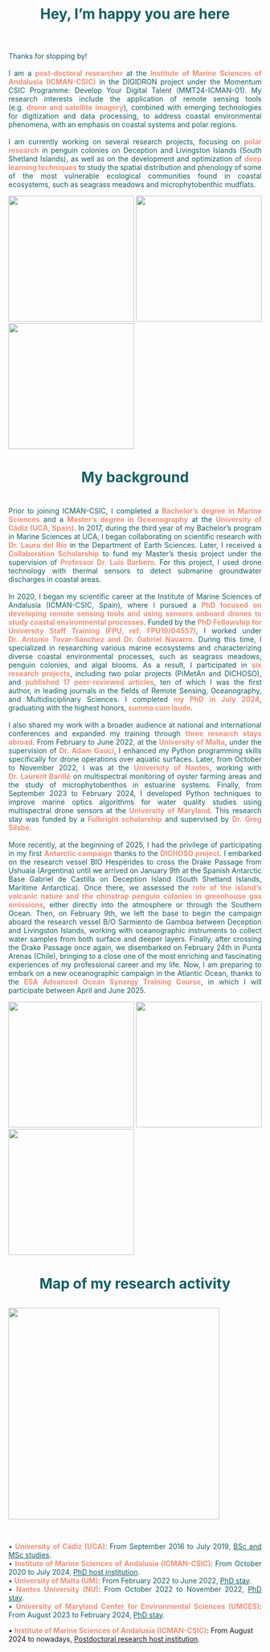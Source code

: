 <h1 style="text-align: center;color: #125F63; font-size: 2em; font-weight: bold; margin-bottom: 10px;">
    Hey, I'm happy you are here
</h1>
<br>
<br>
<p style="text-align: justify; color: #125F63; font-size: 1em;">
     Thanks for stopping by! 
      <br>
      <br>
       I am a <strong style="color: #F39075;">post-doctoral researcher</strong> at the <strong style="color: #F39075;">Institute of Marine Sciences of Andalusia (ICMAN-CSIC)</strong> in the DIGIDRON project under the Momentum CSIC Programme: Develop Your Digital Talent (MMT24-ICMAN-01). My research interests include the application of remote sensing tools (e.g. <strong style="color: #F39075;">drone and satellite imagery</strong>), combined with emerging technologies for digitization and data processing, to address coastal environmental phenomena, with an emphasis on coastal systems and polar regions.
      <br>
      <br>
       I am currently working on several research projects, focusing on <strong style="color: #F39075;">polar research</strong> in penguin colonies on Deception and Livingston Islands (South Shetland Islands), as well as on the development and optimization of <strong style="color: #F39075;">deep learning techniques</strong> to study the spatial distribution and phenology of some of the most vulnerable ecological communities found in coastal ecosystems, such as seagrass meadows and microphytobenthic mudflats.
</p>

  <img src="about_1.jpg" style="height: 250px; width: auto;"/>
  <img src="about_2.jpg" style="height: 250px; width: auto;"/>
  <img src="about_3.jpg" style="height: 250px; width: auto;"/>

<h1 style="text-align: center;color: #125F63; font-size: 2em; font-weight: bold; margin-bottom: 10px;">
    My background
</h1>  

<br>
<p style="text-align: justify; color: #125F63; font-size: 1em;">
Prior to joining ICMAN-CSIC, I completed a <strong style="color: #F39075;">Bachelor’s degree in Marine Sciences</strong> and a <strong style="color: #F39075;">Master’s degree in Oceanography</strong> at the <strong style="color: #F39075;">University of Cádiz (UCA, Spain)</strong>. In 2017, during the third year of my Bachelor’s program in Marine Sciences at UCA, I began collaborating on scientific research with <strong style="color: #F39075;">Dr. Laura del Río</strong> in the Department of Earth Sciences. Later, I received a <strong style="color: #F39075;">Collaboration Scholarship</strong> to fund my Master’s thesis project under the supervision of <strong style="color: #F39075;">Professor Dr. Luis Barbero</strong>. For this project, I used drone technology with thermal sensors to detect submarine groundwater discharges in coastal areas.
<br>
      <br>
In 2020, I began my scientific career at the Institute of Marine Sciences of Andalusia (ICMAN-CSIC, Spain), where I pursued a <strong style="color: #F39075;">PhD focused on developing remote sensing tools and using sensors onboard drones to study coastal environmental processes</strong>. Funded by the <strong style="color: #F39075;">PhD Fellowship for University Staff Training (FPU, ref: FPU19/04557)</strong>, I worked under <strong style="color: #F39075;">Dr. Antonio Tovar-Sánchez and Dr. Gabriel Navarro</strong>. During this time, I specialized in researching various marine ecosystems and characterizing diverse coastal environmental processes, such as seagrass meadows, penguin colonies, and algal blooms. As a result, I participated in <strong style="color: #F39075;">six research projects</strong>, including two polar projects (PiMetAn and DICHOSO), and <strong style="color: #F39075;">published 17 peer-reviewed articles</strong>, ten of which I was the first author, in leading journals in the fields of Remote Sensing, Oceanography, and Multidisciplinary Sciences. I completed <strong style="color: #F39075;">my PhD in July 2024</strong>, graduating with the highest honors, <strong style="color: #F39075;">summa cum laude</strong>.
<br>
      <br>
I also shared my work with a broader audience at national and international conferences and expanded my training through <strong style="color: #F39075;">three research stays abroad</strong>. From February to June 2022, at the <strong style="color: #F39075;">University of Malta</strong>, under the supervision of <strong style="color: #F39075;">Dr. Adam Gauci</strong>, I enhanced my Python programming skills specifically for drone operations over aquatic surfaces. Later, from October to November 2022, I was at the <strong style="color: #F39075;">University of Nantes</strong>, working with <strong style="color: #F39075;">Dr. Laurent Barillé</strong> on multispectral monitoring of oyster farming areas and the study of microphytobenthos in estuarine systems. Finally, from September 2023 to February 2024, I developed Python techniques to improve marine optics algorithms for water quality studies using multispectral drone sensors at the <strong style="color: #F39075;">University of Maryland</strong>. This research stay was funded by a <strong style="color: #F39075;">Fulbright scholarship</strong> and supervised by <strong style="color: #F39075;">Dr. Greg Silsbe</strong>.
<br>
      <br>
More recently, at the beginning of 2025, I had the privilege of participating in my first <strong style="color: #F39075;">Antarctic campaign</strong> thanks to the <strong style="color: #F39075;">DICHOSO project</strong>. I embarked on the research vessel BIO Hespérides to cross the Drake Passage from Ushuaia (Argentina) until we arrived on January 9th at the Spanish Antarctic Base Gabriel de Castilla on Deception Island (South Shetland Islands, Maritime Antarctica). Once there, we assessed the <strong style="color: #F39075;">role of the island’s volcanic nature and the chinstrap penguin colonies in greenhouse gas emissions</strong>, either directly into the atmosphere or through the Southern Ocean. Then, on February 9th, we left the base to begin the campaign aboard the research vessel B/O Sarmiento de Gamboa between Deception and Livingston Islands, working with oceanographic instruments to collect water samples from both surface and deeper layers. Finally, after crossing the Drake Passage once again, we disembarked on February 24th in Punta Arenas (Chile), bringing to a close one of the most enriching and fascinating experiences of my professional career and my life. Now, I am preparing to embark on a new oceanographic campaign in the Atlantic Ocean, thanks to the <strong style="color: #F39075;">ESA Advanced Ocean Synergy Training Course</strong>, in which I will participate between April and June 2025.
</p>

  <img src="about_4.jpeg" style="height: 250px; width: auto;"/>
  <img src="about_5.jpeg" style="height: 250px; width: auto;"/>
  <img src="about_6.jpeg" style="height: 250px; width: auto;"/>

<h1 style="text-align: center;color: #125F63; font-size: 2em; font-weight: bold; margin-bottom: 10px;">
    Map of my research activity
</h1>

<br>
  <img src="mapa.png" style="height: 420px; width: auto;"/>
  
<br>
<p style="text-align: justify; color: #125F63; font-size: 1em;">
• <strong style="color: #F39075;">University of Cádiz (UCA)</strong>: From September 2016 to July 2019, <u>BSc and MSc studies</u>.
<br>
• <strong style="color: #F39075;">Institute of Marine Sciences of Andalusia (ICMAN-CSIC)</strong>: From October 2020 to July 2024, <u>PhD host institution</u>.
<br>
• <strong style="color: #F39075;">University of Malta (UM)</strong>: From February 2022 to June 2022, <u>PhD stay</u>.
<br>
• <strong style="color: #F39075;">Nantes University (NU)</strong>: From October 2022 to November 2022, <u>PhD stay</u>.
<br>
• <strong style="color: #F39075;">University of Maryland Center for Environmental Sciences (UMCES)</strong>: From August 2023 to February 2024, <u>PhD stay</u>.
</p>
• <strong style="color: #F39075;">Institute of Marine Sciences of Andalusia (ICMAN-CSIC)</strong>: From August 2024 to nowadays, <u>Postdoctoral research host institution</u>.
<br>